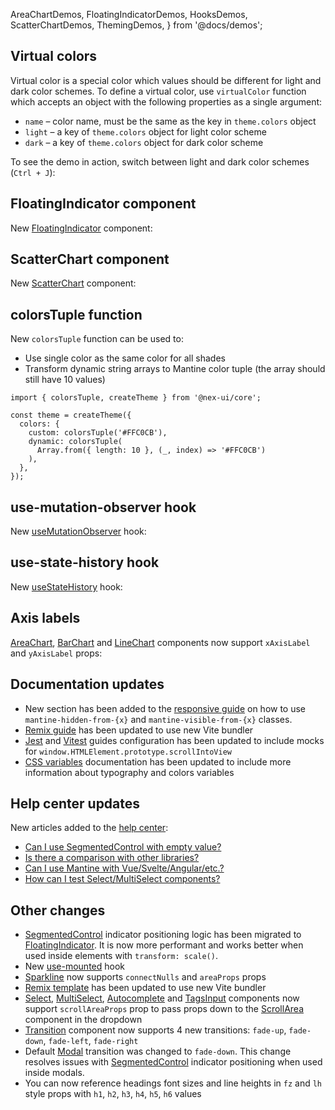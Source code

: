   AreaChartDemos,
  FloatingIndicatorDemos,
  HooksDemos,
  ScatterChartDemos,
  ThemingDemos,
} from '@docs/demos';


## Virtual colors

Virtual color is a special color which values should be different for light and dark color schemes.
To define a virtual color, use `virtualColor` function which accepts an object with the following
properties as a single argument:

- `name` – color name, must be the same as the key in `theme.colors` object
- `light` – a key of `theme.colors` object for light color scheme
- `dark` – a key of `theme.colors` object for dark color scheme

To see the demo in action, switch between light and dark color schemes (`Ctrl + J`):

<Demo data={ThemingDemos.virtualColors} />

## FloatingIndicator component

New [FloatingIndicator](/core/floating-indicator) component:

<Demo data={FloatingIndicatorDemos.direction} />

## ScatterChart component

New [ScatterChart](/charts/scatter-chart) component:

<Demo data={ScatterChartDemos.usage} />

## colorsTuple function

New `colorsTuple` function can be used to:

- Use single color as the same color for all shades
- Transform dynamic string arrays to Mantine color tuple (the array should still have 10 values)

```tsx
import { colorsTuple, createTheme } from '@nex-ui/core';

const theme = createTheme({
  colors: {
    custom: colorsTuple('#FFC0CB'),
    dynamic: colorsTuple(
      Array.from({ length: 10 }, (_, index) => '#FFC0CB')
    ),
  },
});
```

## use-mutation-observer hook

New [useMutationObserver](/hooks/use-mutation-observer) hook:

<Demo data={HooksDemos.useMutationObserverTarget} />

## use-state-history hook

New [useStateHistory](/hooks/use-state-history) hook:

<Demo data={HooksDemos.useStateHistoryUsage} />

## Axis labels

[AreaChart](/charts/area-chart), [BarChart](/charts/bar-chart) and [LineChart](/charts/line-chart)
components now support `xAxisLabel` and `yAxisLabel` props:

<Demo data={AreaChartDemos.axisLabels} />

## Documentation updates

- New section has been added to the [responsive guide](/styles/responsive#hidden-and-visible-from-as-classes) on how to use `mantine-hidden-from-{x}` and `mantine-visible-from-{x}` classes.
- [Remix guide](/guides/remix) has been updated to use new Vite bundler
- [Jest](/guides/jest) and [Vitest](/guides/vitest) guides configuration has been updated to include mocks for `window.HTMLElement.prototype.scrollIntoView`
- [CSS variables](/styles/css-variables) documentation has been updated to include more information about typography and colors variables

## Help center updates

New articles added to the [help center](https://help.mantine.dev):

- [Can I use SegmentedControl with empty value?](https://help.mantine.dev/q/segmented-control-no-value)
- [Is there a comparison with other libraries?](https://help.mantine.dev/q/other-libs)
- [Can I use Mantine with Vue/Svelte/Angular/etc.?](https://help.mantine.dev/q/vue-svelte-angular)
- [How can I test Select/MultiSelect components?](https://help.mantine.dev/q/combobox-testing)

## Other changes

- [SegmentedControl](/core/segmented-control) indicator positioning logic has been migrated to [FloatingIndicator](/core/floating-indicator). It is now more performant and works better when used inside elements with `transform: scale()`.
- New [use-mounted](/hooks/use-mounted) hook
- [Sparkline](/charts/sparkline) now supports `connectNulls` and `areaProps` props
- [Remix template](https://github.com/mantinedev/remix-template) has been updated to use new Vite bundler
- [Select](/core/select), [MultiSelect](/core/multi-select), [Autocomplete](/core/autocomplete) and [TagsInput](/core/tags-input) components now support `scrollAreaProps` prop to pass props down to the [ScrollArea](/core/scroll-area) component in the dropdown
- [Transition](/core/transition) component now supports 4 new transitions: `fade-up`, `fade-down`, `fade-left`, `fade-right`
- Default [Modal](/core/modal) transition was changed to `fade-down`. This change resolves issues with [SegmentedControl](/core/segmented-control) indicator positioning when used inside modals.
- You can now reference headings font sizes and line heights in `fz` and `lh` style props with `h1`, `h2`, `h3`, `h4`, `h5`, `h6` values
